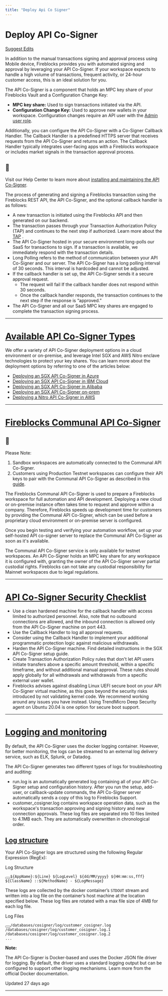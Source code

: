 ```yaml
---
title: "Deploy Api Co Signer"
---
```

  
  # Deploy API Co-Signer

[Suggest Edits](/edit/deploy-api-co-signer)

In addition to the manual transactions signing and approval process using Mobile device, Fireblocks provides you with automated signing and approval by leveraging your API Co-Signer. If your workspace expects to handle a high volume of transactions, frequent activity, or 24-hour customer access, this is an ideal solution for you.

The API Co-Signer is a component that holds an MPC key share of your Fireblocks Vault and a Configuration Change Key:

*   **MPC key share:** Used to sign transactions initiated via the API.
*   **Configuration Change Key:** Used to approve new wallets in your workspace. Configuration changes require an API user with the [Admin user role](https://support.fireblocks.io/hc/en-us/articles/360012832959-User-roles).

Additionally, you can configure the API Co-Signer with a Co-Signer Callback Handler. The Callback Handler is a predefined HTTPS server that receives requests from the API Co-Signer and returns an action. The Callback Handler typically integrates user-facing apps with a Fireblocks workspace or includes market signals in the transaction approval process.

  
<Info>

## 📘

Visit our Help Center to learn more about [installing and maintaining the API Co-Signer](https://support.fireblocks.io/hc/en-us/articles/11976323578780-SGX-API-Co-Signer-Prerequisites).



</Info>  

The process of generating and signing a Fireblocks transaction using the Fireblocks REST API, the API Co-Signer, and the optional callback handler is as follows:

*   A new transaction is initiated using the Fireblocks API and then generated on our backend.
*   The transaction passes through your Transaction Authorization Policy (TAP) and continues to the next step if authorized. Learn more about the [TAP](/docs/set-transaction-authorization-policy) .
*   The API Co-Signer hosted in your secure environment long-polls our SaaS for transactions to sign. If a transaction is available, we immediately respond with the transaction details.
*   Long Polling refers to the method of communication between your API Co-Signer and our server. The API Co-Signer has a long polling interval of 30 seconds. This interval is hardcoded and cannot be adjusted.
*   If the callback handler is set up, the API Co-Signer sends it a secure approval request.
    *   The request will fail If the callback handler does not respond within 30 seconds.
    *   Once the callback handler responds, the transaction continues to the next step if the response is “approved.”
*   The API Co-Signer and all our SaaS MPC key shares are engaged to complete the transaction signing process.

* * *

# [Available API Co-Signer Types](#available-api-co-signer-types)

We offer a variety of API Co-Signer deployment options in a cloud environment or on-premise, and leverage Intel SGX and AWS Nitro enclave technologies to protect your key shares. You can learn more about the deployment options by referring to one of the articles below:

*   [Deploying an SGX API Co-Signer in Azure](https://support.fireblocks.io/hc/en-us/articles/10996227455132-Configuring-an-Azure-Confidential-Compute-VM-server-for-the-API-Co-Signer)
*   [Deploying an SGX API Co-Signer in IBM Cloud](https://support.fireblocks.io/hc/en-us/articles/10996829061532-Configuring-an-IBM-Cloud-server-for-the-API-Co-Signer)
*   [Deploying an SGX API Co-Signer in Alibaba](https://support.fireblocks.io/hc/en-us/articles/11005661660956-Configuring-an-Alibaba-Security-enhanced-server-for-the-API-co-signer)
*   [Deploying an SGX API Co-Signer on-prem](https://support.fireblocks.io/hc/en-us/articles/11005275193756-Configuring-an-On-Prem-server-for-the-API-Co-Signer)
*   [Deploying a Nitro API Co-Signer in AWS](https://support.fireblocks.io/hc/en-us/articles/10707064797980-AWS-Nitro-API-Co-Signer-Setup)

  

* * *

# [Fireblocks Communal API Co-Signer](#fireblocks-communal-api-co-signer)
  
<Info>

## 📘

Please Note:

1.  Sandbox workspaces are automatically connected to the Communal API Co-Signer.
2.  Customers using Production Testnet workspaces can configure their API keys to pair with the Communal API Co-Signer as described in this [guide](https://support.fireblocks.io/hc/en-us/articles/4625706934300-Fireblocks-Communal-API-Co-Signer).

</Info>  

The Fireblocks Communal API Co-Signer is used to prepare a Fireblocks workspace for full automation and API development. Deploying a new cloud or on-premise instance often takes time to request and approve within a company. Therefore, Fireblocks speeds up development time for customers by providing the Communal API Co-Signer, which can be used before a proprietary cloud environment or on-premise server is configured.

Once you begin testing and verifying your automation workflow, set up your self-hosted API co-signer server to replace the Communal API Co-Signer as soon as it's available.

The Communal API Co-Signer service is only available for testnet workspaces. An API Co-Signer holds an MPC key share for any workspace it is configured with, granting the owner of the API Co-Signer server partial custodial rights. Fireblocks can not take any custodial responsibility for Mainnet workspaces due to legal regulations.

  

* * *

  
# [API Co-Signer Security Checklist](#api-co-signer-security-checklist)

*   Use a clean hardened machine for the callback handler with access limited to authorized personnel. Also, note that no outbound connections are allowed, and the inbound connection is allowed only from the API Co-Signer machine on port 443.
*   Use the Callback Handler to log all approval requests.
*   Consider using the Callback Handler to implement your additional programmatic protection logic against malicious withdrawals.
*   Harden the API Co-Signer machine. Find detailed instructions in the SGX API Co-Signer setup guide.
*   Create Transaction Authorization Policy rules that don't let API users initiate transfers above a specific amount threshold, within a specific timeframe, and without additional manual approval. These rules should apply globally for all withdrawals and withdrawals from a specific external user wallet.
*   Fireblocks advises against disabling Linux UEFI secure boot on your API Co-Signer virtual machine, as this goes beyond the security risks introduced by not validating kernel code. We recommend working around any issues you have instead. Using TrendMicro Deep Security agent on Ubuntu 20.04 is one option for secure boot support.

  

* * *

# [Logging and monitoring](#logging-and-monitoring)

By default, the API Co-Signer uses the docker logging container. However, for better monitoring, the logs can be streamed to an external log delivery service, such as ELK, Splunk, or Datadog.

The API Co-Signer generates two different types of logs for troubleshooting and auditing:

*   run.log is an automatically generated log containing all of your API Co-Signer setup and configuration history. After you run the setup, add-user, or callback-update commands, the API Co-Signer server automatically sends a copy of this log to Fireblocks Support.
*   customer\_cosigner.log contains workspace operation data, such as the workspace's transaction approving and signing history and new connection approvals. These log files are separated into 10 files limited to 4.1MB each. They are automatically overwritten in chronological order.

## [Log structure](#log-structure)

Your API Co-Signer logs are structured using the following Regular Expression (RegEx):

Log Structure

<pre><button aria-label="Copy Code" class="rdmd-code-copy fa"></button><code class="rdmd-code lang-css theme-light" data-lang="css" name="Log Structure" tabindex="0">${AppName}:${Line} ${LogLevel} ${dd/MM/yyyy} ${HH:mm:ss,fff} ${ClassName} ::${MethodName} - ${LogMessage}
</code></pre>

These logs are collected by the docker container’s `STDOUT` stream and written into a log file on the container’s host machine at the location specified below. These log files are rotated with a max file size of 4MB for each log file.

Log Files

<pre><button aria-label="Copy Code" class="rdmd-code-copy fa"></button><code class="rdmd-code lang-css theme-light" data-lang="css" name="Log Files" tabindex="0">/databases/cosigner/log/customer_cosigner.log  
/databases/cosigner/log/customer_cosigner.log.1  
/databases/cosigner/log/customer_cosigner.log.2  
...
</code></pre>

**Note:**

The API Co-Signer is Docker-based and uses the Docker JSON file driver for logging. By default, the driver uses a standard logging output but can be configured to support other logging mechanisms. Learn more from the official Docker documentation.

Updated 27 days ago

* * *